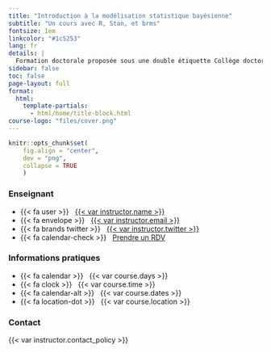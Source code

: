 ```yaml
---
title: "Introduction à la modélisation statistique bayésienne"
subtitle: "Un cours avec R, Stan, et brms"
fontsize: 1em
linkcolor: "#1c5253"
lang: fr
details: |
  Formation doctorale proposée sous une double étiquette Collège doctoral/MaiMoSiNE (Maison de la Modélisation et de la Simulation) avec une priorité d’accès aux étudiant.e.s du collège doctoral de l'université Grenoble-Alpes.
sidebar: false
toc: false
page-layout: full
format:
  html:
    template-partials:
      - html/home/title-block.html
course-logo: "files/cover.png"
---
```


```r
knitr::opts_chunk$set(
    fig.align = "center",
    dev = "png",
    collapse = TRUE
    )
```

::: {.home}

::: {.grid .course-details}

::: {.g-col-12 .g-col-sm-6 .g-col-md-4}

### Enseignant

- {{< fa user >}} &nbsp; [{{< var instructor.name >}}]({{< var instructor.url >}})
- {{< fa envelope >}} &nbsp; <a href="mailto:{{< var instructor.email >}}">{{< var instructor.email >}}</a>
- {{< fa brands twitter >}} &nbsp; [{{< var instructor.twitter >}}](https://www.twitter.com/{{< var instructor.twitter >}})
- {{< fa calendar-check >}} &nbsp; [Prendre un RDV]({{< var instructor.appointment_url >}})

:::

::: {.g-col-12 .g-col-sm-6 .g-col-md-4}

### Informations pratiques

- {{< fa calendar >}} &nbsp; {{< var course.days >}}
- {{< fa clock >}} &nbsp; {{< var course.time >}}
- {{< fa calendar-alt >}} &nbsp; {{< var course.dates >}}
- {{< fa location-dot >}} &nbsp; {{< var course.location >}}

:::

::: {.g-col-12 .g-col-md-4 .contact-policy}

### Contact

{{< var instructor.contact_policy >}}

:::

:::

:::
